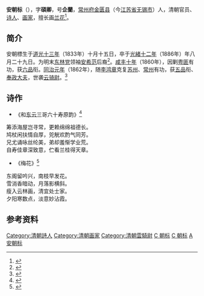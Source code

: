 '''安朝标'''（{{bd|1833年||1886年|catIdx=A安}}），字'''碩卿'''，号'''企蘭'''，[[常州府|常州府]][[金匮县|金匮县]]（今[[江苏省|江苏省]][[无锡市|无锡市]]）人，清朝官员、[[诗人|诗人]]、[[画家|画家]]，擅长画[[兰花|兰花]]<ref>{{cite book|title= 《傳世藏書: 史记》|author= 李学勤|page= 2320|publisher= 海南国际新闻出版中心|year= 1995}}</ref>。

==简介==
安朝標生于[[道光十三年|道光十三年]]（1833年）十月十五日，卒于[[光緒十二年|光緒十二年]]（1886年）年八月二十九日。为明末[[东林党|东林党]]领袖[[安希范|安希范]]后裔<ref name = "jsahs" >{{cite book|title= 《膠山安黃氏宗譜》|year= 民国十一年（1922年）|author1= 安榮光|author2= 安宗愈}}</ref>。[[咸豐十年|咸丰十年]]（1860年），因剿[[粤匪|粤匪]]有功，获[[正六品|六品]]衔。[[同治元年|同治元年]]（1862年），随[[李鸿章|李鸿章]]克复[[苏州|苏州]]、[[常州|常州]]有功，获[[正五品|五品]]衔、[[奉政大夫|奉政大夫]]，世袭[[云骑尉|云骑尉]]。<ref>{{cite book|title= 《國朝列卿紀》|author= 雷禮|page= |volume= 2|year= 2002|publisher= [[上海古籍出版社|上海古籍出版社]]}}</ref>

==诗作==
*《和[[安燊|东云]]三哥六十寿原韵》<ref>{{cite web|url= http://www.guoxuemeng.com/gushici/365122.html|accessdate= 2021-04-04|author= 安朝标|title= 《和东云三哥六十寿原韵》}}</ref><br>
筹添海屋岂寻常，更赖绵绵祖德长。<br>鸠杖闲扶情自厚，兕觥欢酌气同芳。<br>兄尤诵咏丝纶美，弟却羞惭学业荒。<br>自寿佳章深致意，伫看兰桂得天章。
*《梅花》<ref>{{cite web|url= https://so.gushiwen.org/shiwenv_160c58282573.aspx|accessdate= 2021-04-04|author= 安朝标|title= 《梅花》}}</ref><br>
东阁留吟兴，南枝早发花。<br>雪消香暗动，月落影横斜。<br>瘦入云林画，清宜处士家。<br>夕阳寒数点，淡意妙沾霞。

==参考资料==
<references />

[[Category:清朝詩人|Category:清朝詩人]]
[[Category:清朝画家|Category:清朝画家]]
[[Category:清朝雲騎尉|Category:清朝雲騎尉]]
[[Category:无锡安氏|C 朝标]]
[[Category:安姓|C 朝标]]
[[Category:无锡人|A 安朝标]]